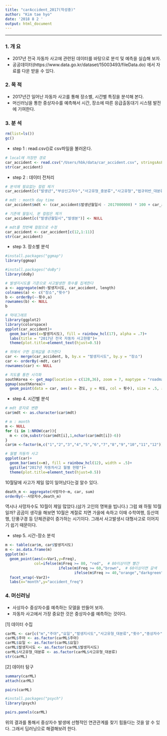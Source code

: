 ```yaml
---
title: "carAccident_2017(작성중)"
author: "Kim tae hyo"
date: '2018 8 2 '
output: html_document
---
```

***

### 1. 개 요
 - 2017년 전국 자동차 사고에 관련된 데이터를 바탕으로 분석 및 예측을 실습해 보자.
 - 공공데이터(https://www.data.go.kr/dataset/15003493/fileData.do) 에서 자료를 다운 받을 수 있다.


### 2. 목 적 
 - 2017년간 일어난 자동차 사고를 통해 장소별, 시간별 특징을 분석해 본다.
 - 머신러닝을 통한 중상자수를 예측해서 시간, 장소에 따른 응급출동대기 시스템 발전에 기여한다. 
 

### 3. 분 석

```r
rm(list=ls())
gc()
```

- step 1 : read.csv()로 csv파일을 불러온다.
```r
# local에 저장한 경로
car_accident <- read.csv("/Users/hbk/data/car_accident.csv", stringsAsFactors = FALSE)
str(car_accident)
```

- step 2 : 데이터 전처리
```r
# 분석에 필요없는 컬럼 제거
car_accident[c("발생년","부상신고자수","사고유형_중분류","사고유형","법규위반_대분류","법규위반","도로형태_대분류","도로형태","당사자종별_1당_대분류","당사자종별_1당","당사자종별_2당_대분류","당사자종별_2당","발생위치X_UTMK","발생위치Y_UTMK")] <- NULL

# mdt : month day time
car_accident$mdt <- (car_accident$발생년월일시 - 2017000000) * 100 + car_accident$발생분

# 기존에 월일시, 분 컬럼은 제거
car_accident[c("발생년월일시","발생분")] <- NULL

# mdt를 첫번째 컬럼으로 수정 
car_accident <- car_accident[c(12,1:11)]
str(car_accident)
```

- step 3. 장소별 분석
```r
#install.packages("ggmap")
library(ggmap)
```

```r
#install.packages("doBy")
library(doBy)
```

```r
# 발생지시도를 기준으로 사고발생한 횟수를 집계한다
a <- aggregate(mdt~발생지시도, car_accident, length)
colnames(a) <- c("장소","횟수")
b <- orderBy(~-횟수,a)
rownames(b) <- NULL
b
```

```r
# 막대그래프
library(ggplot2)
library(colorspace)
ggplot(car_accident)+
  geom_bar(aes(x=발생지시도), fill = rainbow_hcl(17), alpha = .7)+
  labs(title = "2017년 전국 자동차 사고현황")+
  theme(plot.title=element_text(hjust=0.5))
```

```r
# 위에서 구한 집계값을 추가한다
car <- merge(car_accident, b, by.x = "발생지시도", by.y = "장소")
car <- orderBy(~mdt, car)
rownames(car) <- NULL
```

```r
# 지도를 통한 시각화
southKorea <- get_map(location = c(128,36), zoom = 7, maptype = "roadmap", color = "bw")
ggmap(southKorea)+
  geom_point(data = car, aes(x = 경도, y = 위도, col = 횟수), size = .5, alpha = .5)
```

- step 4. 시간별 분석
```r
# mdt 문자로 변환
car$mdt <- as.character(car$mdt)

# m : month
m <- NULL
for (i in 1:NROW(car)){
  m <- c(m,substr(car$mdt[i],1,nchar(car$mdt[i])-6))
}
car$m <-factor(m,c("1","2","3","4","5","6","7","8","9","10","11","12"))
```

```r
# 월별 자동차 사고
ggplot(car)+
  geom_bar(aes(x=m), fill = rainbow_hcl(12), width = .5)+
  ggtitle("2017년 자동차사고 월별 현황")+
  theme(plot.title=element_text(hjust=0.5))
```

10월달에 사고가 제일 많이 일어났다는걸 알수 있다.
```r
death_m <- aggregate(사망자수~m, car, sum)
orderBy(~-사망자수,death_m)
```

역시나 사망자수도 10월이 제일 많았다.(삼가 고인의 명복을 빕니다.)
그럼 왜 하필 10월일까? 곰곰이 생각을 해보면 10월은 계절로 치면 가을에 속하고 이때
수학여행, 등산여행, 단풍구경 등 단체관광이 증가하는 시기이다. 그래서 사고발생시 대형사고로
이어지기 쉽기 때문이다.

- step 5. 시간-장소 분석
```r
m <- table(car$m, car$발생지시도)
m <- as.data.frame(m)
ggplot(m)+
  geom_point(aes(x=Var1,y=Freq), 
             col=ifelse(m$Freq >= 80, "red",  # 80이상이면 빨간
                        ifelse(m$Freq >= 60,"brown",  # 60이상이면 갈색
                               ifelse(m$Freq >= 40,"orange","darkgreen"))))+  # 40이상이면 오렌지
  facet_wrap(~Var2)+
  labs(x="month",y="accident_freq")
```


### 4. 머신러닝
- 사상자수 중상자수를 예측하는 모델을 만들어 보자.
- 자동차 사고에서 가장 중요한 것은 중상자수를 예측하는 것이다.

[1] 데이터 수집
```r
carML <- car[c("m","주야","요일","발생지시도","사고유형_대분류","횟수","중상자수")]
carML$주야 <- as.factor(carML$주야)
carML$요일 <- as.factor(carML$요일)
carML$발생지시도 <- as.factor(carML$발생지시도)
carML$사고유형_대분류 <- as.factor(carML$사고유형_대분류)
str(carML)
```

[2] 데이터 탐구
```r
summary(carML)
attach(carML)
```


```r
pairs(carML)
```


```r
#install.packages("psych")
library(psych)
```

```r
pairs.panels(carML)
```
위의 결과를 통해서 중상자수 발생에 선형적인 연관관계를 찾기 힘들다는 것을 알 수 있다.
그래서 딥러닝으로 해결해보려 한다.

